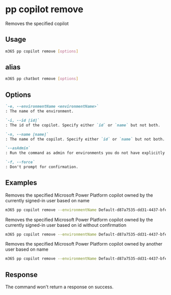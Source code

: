 
# pp copilot remove

Removes the specified copilot

## Usage

```sh
m365 pp copilot remove [options]
```

## alias

```sh
m365 pp chatbot remove [options]
```

## Options

```md definition-list
`-e, --environmentName <environmentName>`
: The name of the environment.

`-i, --id [id]`
: The id of the copilot. Specify either `id` or `name` but not both.

`-n, --name [name]`
: The name of the copilot. Specify either `id` or `name` but not both.

`--asAdmin`
: Run the command as admin for environments you do not have explicitly assigned permissions to.

`-f, --force`
: Don't prompt for confirmation.
```

<Global />

## Examples

Removes the specified Microsoft Power Platform copilot owned by the currently signed-in user based on name

```sh
m365 pp copilot remove --environmentName Default-d87a7535-dd31-4437-bfe1-95340acd55c5 --name "Chatbot Name"
```

Removes the specified Microsoft Power Platform copilot owned by the currently signed-in user based on id without confirmation

```sh
m365 pp copilot remove --environmentName Default-d87a7535-dd31-4437-bfe1-95340acd55c5 --id 9d9a13d0-6255-ed11-bba2-000d3adf774e --force
```

Removes the specified Microsoft Power Platform copilot owned by another user based on name

```sh
m365 pp copilot remove --environmentName Default-d87a7535-dd31-4437-bfe1-95340acd55c5 --name "Chatbot Name" --asAdmin
```

## Response

The command won't return a response on success.
